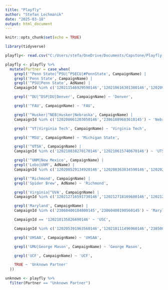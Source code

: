 ---
title: "Playfly"
author: "Stefan Lechmanik"
date: "2025-03-18"
output: html_document
---

```{r setup, include=FALSE}
knitr::opts_chunk$set(echo = TRUE)
```

```{r}
library(tidyverse)
```

```{r}
playfly<- read.csv("C:/Users/stefa/OneDrive/Documents/Capstone/Playfly Meta Ads Insights by Demographics - 2022 - 2025 (1).csv")
```



```{r}
playfly <- playfly %>%
  mutate(Partner = case_when(
    grepl('^Penn State|^PSU|^PSECU|#PennState', CampaignName) |
    grepl('Penn State', CampaignName) |
    grepl('^PSU|Penn State', AdName) |
    CampaignId %in% c('120211546929590146','120210616301380146','120209669421030146','120210811066100146') ~ 'Penn State',

    grepl('^DU|^DSP|DU|Denver', CampaignName) ~ 'Denver',

    grepl('^FAU', CampaignName) ~ 'FAU',

    grepl('^Husker|^NEB|Husker|Nebraska', CampaignName) |
    CampaignId %in% c('120208661203050146','23861889683610145') ~ 'Nebraska',

    grepl('^VT|Virginia Tech', CampaignName) ~ 'Virginia Tech',

    grepl('^MSU', CampaignName) ~ 'Michigan State',

    grepl('^UTSA', CampaignName) |
    CampaignId %in% c('120210838270170146','120210615740670146') ~ 'UTSA',

    grepl('^UNM|New Mexico', CampaignName) |
    grepl('Lobo|UNM', AdName) |
    CampaignId %in% c('120208529134920146','120208363834590146','120202412274520146','23852005468560145') ~ 'New Mexico',

    grepl('^Richmond', CampaignName) |
    grepl('Spider Brew', AdName) ~ 'Richmond',

    grepl('Virginia|^UVA', CampaignName) |
    CampaignId %in% c('120212716591730146','120212718169680146','120212979890140146','120212979911530146') ~ 'Virginia',

    grepl('Maryland', CampaignName) |
    CampaignId %in% c('23860400184800145','23860400190560145') ~ 'Maryland',

    CampaignId == '120210135826690146' ~ 'USC',

    CampaignId %in% c('120205391963560146','120210111496960146','23850065928570145','23850260675660145','23852949056740145') ~ 'Gaming So Cal',

    grepl('UHSAA', CampaignName) ~ 'UHSAA',

    grepl('GMU|George Mason', CampaignName) ~ 'George Mason',

    grepl('UCF', CampaignName) ~ 'UCF',

    TRUE ~ 'Unknown Partner'
  ))
```



```{r}
unknown <- playfly %>% 
  filter(Partner == "Unknown Partner")
```

